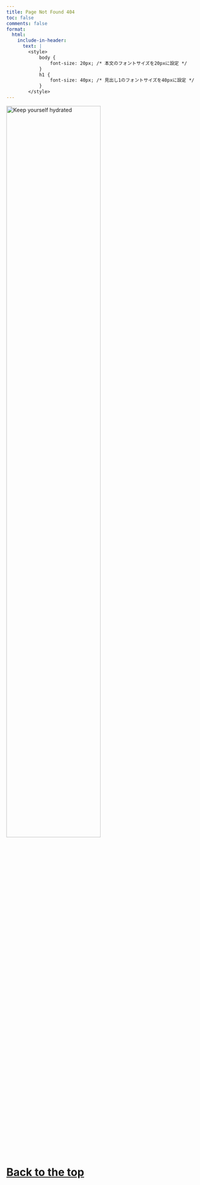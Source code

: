 ```yaml
---
title: Page Not Found 404
toc: false
comments: false
format:
  html:
    include-in-header:
      text: | 
        <style>
            body {
                font-size: 20px; /* 本文のフォントサイズを20pxに設定 */
            }
            h1 {
                font-size: 40px; /* 見出し1のフォントサイズを40pxに設定 */
            }
        </style>
---
```


[![Keep yourself hydrated](static/Files/秋田犬.jpg){fig-align="center" width="70%"}](https://162348.github.io/)

# [Back to the top](https://162348.github.io/)